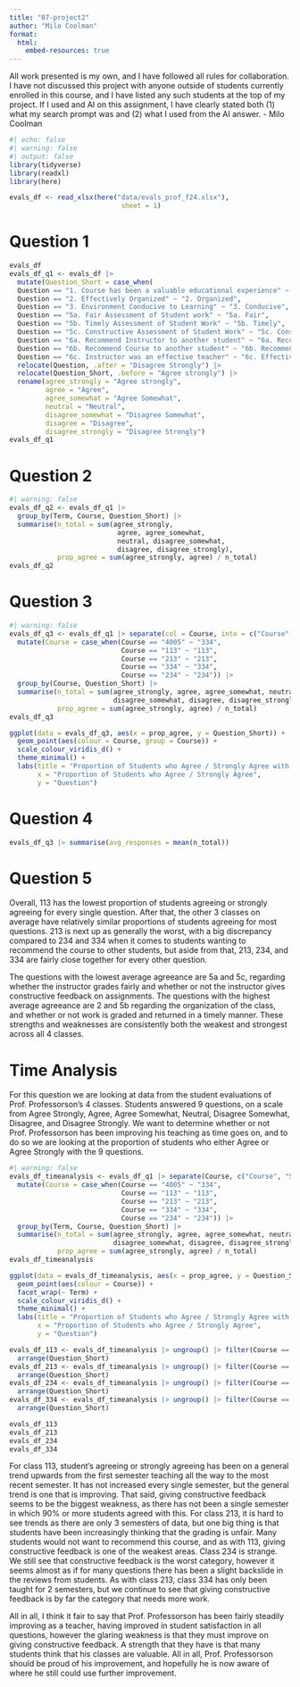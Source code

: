 ```yaml
---
title: "07-project2"
author: "Milo Coolman"
format:
  html:
    embed-resources: true
---
```


All work presented is my own, and I have followed all rules for collaboration. I have not discussed this project with anyone outside of students currently enrolled in this course, and I have listed any such students at the top of my project. If I used and AI on this assignment, I have clearly stated both (1) what my search prompt was and (2) what I used from the AI answer.
- Milo Coolman

```r
#| echo: false
#| warning: false
#| output: false
library(tidyverse)
library(readxl)
library(here)

evals_df <- read_xlsx(here("data/evals_prof_f24.xlsx"),
                            sheet = 1)
```

# Question 1
```r
evals_df
evals_df_q1 <- evals_df |>
  mutate(Question_Short = case_when(
  Question == "1. Course has been a valuable educational experience" ~ "1. Valuable",
  Question == "2. Effectively Organized" ~ "2. Organized",
  Question == "3. Environment Conducive to Learning" ~ "3. Conducive",
  Question == "5a. Fair Assessment of Student work" ~ "5a. Fair",
  Question == "5b. Timely Assessment of Student Work" ~ "5b. Timely",
  Question == "5c. Constructive Assessment of Student Work" ~ "5c. Constructive",
  Question == "6a. Recommend Instructor to another student" ~ "6a. Recommend_Instructor",
  Question == "6b. Recommend Course to another student" ~ "6b. Recommend_Course",
  Question == "6c. Instructor was an effective teacher" ~ "6c. Effective")) |>
  relocate(Question, .after = "Disagree Strongly") |>
  relocate(Question_Short, .before = "Agree strongly") |>
  rename(agree_strongly = "Agree strongly",
         agree = "Agree",
         agree_somewhat = "Agree Somewhat",
         neutral = "Neutral",
         disagree_somewhat = "Disagree Somewhat",
         disagree = "Disagree",
         disagree_strongly = "Disagree Strongly") 
evals_df_q1
```

# Question 2
```r
#| warning: false
evals_df_q2 <- evals_df_q1 |>
  group_by(Term, Course, Question_Short) |>
  summarise(n_total = sum(agree_strongly, 
                           agree, agree_somewhat, 
                           neutral, disagree_somewhat, 
                           disagree, disagree_strongly),
            prop_agree = sum(agree_strongly, agree) / n_total)
evals_df_q2
```

# Question 3
```r
#| warning: false
evals_df_q3 <- evals_df_q1 |> separate(col = Course, into = c("Course", "Section"), sep = "-") |>
  mutate(Course = case_when(Course == "4005" ~ "334",
                            Course == "113" ~ "113",
                            Course == "213" ~ "213",
                            Course == "334" ~ "334",
                            Course == "234" ~ "234")) |>
  group_by(Course, Question_Short) |>
  summarise(n_total = sum(agree_strongly, agree, agree_somewhat, neutral,
                          disagree_somewhat, disagree, disagree_strongly),
            prop_agree = sum(agree_strongly, agree) / n_total)
evals_df_q3

ggplot(data = evals_df_q3, aes(x = prop_agree, y = Question_Short)) +
  geom_point(aes(colour = Course, group = Course)) +
  scale_colour_viridis_d() +
  theme_minimal() +
  labs(title = "Proportion of Students who Agree / Strongly Agree with each question by Course",
       x = "Proportion of Students who Agree / Strongly Agree",
       y = "Question")

```

# Question 4
```r
evals_df_q3 |> summarise(avg_responses = mean(n_total))
```

# Question 5
  Overall, 113 has the lowest proportion of students agreeing or strongly agreeing for every single question. After that, the other 3 classes on average have relatively similar proportions of students agreeing for most questions. 213 is next up as generally the worst, with a big discrepancy compared to 234 and 334 when it comes to students wanting to recommend the course to other students, but aside from that, 213, 234, and 334 are fairly close together for every other question.
 
  The questions with the lowest average agreeance are 5a and 5c, regarding whether the instructor grades fairly and whether or not the instructor gives constructive feedback on assignments. The questions with the highest average agreeance are 2 and 5b regarding the organization of the class, and whether or not work is graded and returned in a timely manner. These strengths and weaknesses are consistently both the weakest and strongest across all 4 classes.

# Time Analysis
  For this question we are looking at data from the student evaluations of Prof. Professorson's 4 classes. Students answered 9 questions, on a scale from Agree Strongly, Agree, Agree Somewhat, Neutral, Disagree Somewhat, Disagree, and Disagree Strongly. We want to determine whether or not Prof. Professorson has been improving his teaching as time goes on, and to do so we are looking at the proportion of students who either Agree or Agree Strongly with the 9 questions.
  
```r
#| warning: false
evals_df_timeanalysis <- evals_df_q1 |> separate(Course, c("Course", "Section"), "-") |>
  mutate(Course = case_when(Course == "4005" ~ "334",
                            Course == "113" ~ "113",
                            Course == "213" ~ "213",
                            Course == "334" ~ "334",
                            Course == "234" ~ "234")) |>
  group_by(Term, Course, Question_Short) |>
  summarise(n_total = sum(agree_strongly, agree, agree_somewhat, neutral,
                          disagree_somewhat, disagree, disagree_strongly),
            prop_agree = sum(agree_strongly, agree) / n_total)
evals_df_timeanalysis

ggplot(data = evals_df_timeanalysis, aes(x = prop_agree, y = Question_Short)) +
  geom_point(aes(colour = Course)) +
  facet_wrap(~ Term) +
  scale_colour_viridis_d() +
  theme_minimal() +
  labs(title = "Proportion of Students who Agree / Strongly Agree with each question by Course & Term",
       x = "Proportion of Students who Agree / Strongly Agree",
       y = "Question")

evals_df_113 <- evals_df_timeanalysis |> ungroup() |> filter(Course == "113") |>
  arrange(Question_Short)
evals_df_213 <- evals_df_timeanalysis |> ungroup() |> filter(Course == "213") |>
  arrange(Question_Short)
evals_df_234 <- evals_df_timeanalysis |> ungroup() |> filter(Course == "234") |>
  arrange(Question_Short)
evals_df_334 <- evals_df_timeanalysis |> ungroup() |> filter(Course == "334") |>
  arrange(Question_Short)
```

```r
evals_df_113
evals_df_213
evals_df_234
evals_df_334
```

  For class 113, student's agreeing or strongly agreeing has been on a general trend upwards from the first semester teaching all the way to the most recent semester. It has not increased every single semester, but the general trend is one that is improving. That said, giving constructive feedback seems to be the biggest weakness, as there has not been a single semester in which 90% or more students agreed with this. 
  For class 213, it is hard to see trends as there are only 3 semesters of data, but one big thing is that students have been increasingly thinking that the grading is unfair. Many students would not want to recommend this course, and as with 113, giving constructive feedback is one of the weakest areas.
  Class 234 is strange. We still see that constructive feedback is the worst category, however it seems almost as if for many questions there has been a slight backslide in the reviews from students.
  As with class 213, class 334 has only been taught for 2 semesters, but we continue to see that giving constructive feedback is by far the category that needs more work.
  
  All in all, I think it fair to say that Prof. Professorson has been fairly steadily improving as a teacher, having improved in student satisfaction in all questions, however the glaring weakness is that they must improve on giving constructive feedback. A strength that they have is that many students think that his classes are valuable. All in all, Prof. Professorson should be proud of his improvement, and hopefully he is now aware of where he still could use further improvement.
